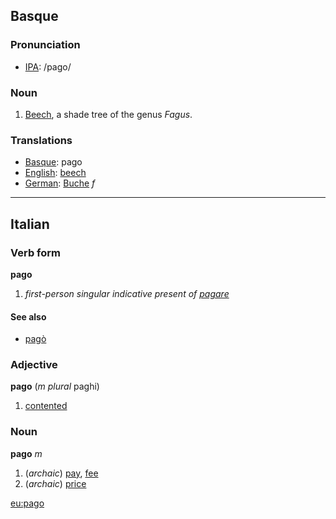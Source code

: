== Basque ==

=== Pronunciation ===
*[[International Phonetic Alphabet|IPA]]: /pago/

=== Noun ===

# [[Beech]], a shade tree of the genus ''Fagus''.

=== Translations ===
*[[Basque]]: pago  
*[[English]]: [[beech]]  
*[[German]]: [[Buche]] ''f'' 

----

==Italian==
===Verb form===
'''pago'''

# ''first-person singular indicative present of [[pagare]]''

====See also====
*[[pagò]]

===Adjective===
'''pago''' (''m plural'' paghi)

# [[contented]]

===Noun===
'''pago''' ''m''

# (''archaic'') [[pay]], [[fee]]
# (''archaic'') [[price]]

[[eu:pago]]